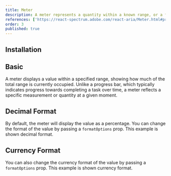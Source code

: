 ```yaml
---
title: Meter
description: A meter represents a quantity within a known range, or a fractional value.
references: ['https://react-spectrum.adobe.com/react-aria/Meter.html#props']
order: 3
published: true
---
```


## Installation
<Install component='meter' />

## Basic
A meter displays a value within a specified range, showing how much of the total range is currently occupied. Unlike a progress bar, which typically indicates progress towards completing a task over time, a meter reflects a specific measurement or quantity at a given moment.
<Demo component='statuses/meter/meter-demo' />

## Decimal Format
By default, the meter will display the value as a percentage. You can change the format of the value by passing a `formatOptions` prop. This example is shown decimal format.
<Demo component='statuses/meter/meter-decimal-format-demo' />

## Currency Format
You can also change the currency format of the value by passing a `formatOptions` prop. This example is shown currency format.
<Demo component='statuses/meter/meter-currency-format-demo' />
